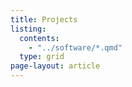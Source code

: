 ```yaml
---
title: Projects
listing:
  contents:
    - "../software/*.qmd"
  type: grid
page-layout: article
---
```



